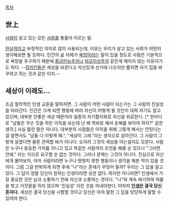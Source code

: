 
[[목차]]
== 世上 ==
[[사람]]이 살고 있는 모든 [[사회]]를 통틀어 이르는 말.

[[현실]]적이고 부정적인 의미로 많이 사용되는데, 이유는 우리가 살고 있는 사회가 어떤지 생각해보면 될 듯하다. 인간의 삶 자체가 [[욕망]]이라는 말이 있을 정도로 사람은 기본적으로 욕망을 추구하기 때문에 [[황금만능주의]]나 [[외모지상주의]] 같은게 깨지지 않는 이유이기도 하다. --[[정치인]]들은 세상을 바꾼다고 자신있게 선거에 나오지만 뽑히면 자기 집을 바꾸려고 하는 것과 같은 이치.--


== 세상이 이래도... ==
조금 철학적인 인생 교훈을 말하자면. 그 사람이 어떤 사람이 되는가는 그 사람의 진실성을 따라간다. 인간은 크게 되면 행동에 따라 자신이 어떻게 될 것인지 대략 자기도 알고 있으며, 대부분 안좋은 세상 때문이라 일종의 자기합리화로 자신을 위로한다. [* 한마디로 "남들은 무슨 짓을 하든 이득을 보는데 난 왜 똑바로 해서 손해를 보아야 하지?" 같은 생각.] 사실 틀린 말은 아니다. 대부분의 사람들은 이익을 위해 그렇게 해서는 안된다는걸 알면서도 "남들 다 이렇게 해.", "세상이 그래."라는 생각으로 살아간다. 그 사람이 그렇게 살겠다면 물론 관여할 바가 아니다. 오히려 그것이 세상을 아는걸지도 모른다. 사람은 누구나 동등한 가치를 지니고 있고 똑같은 사람끼리 조언을 해줄 순 있으나 "그러면 안돼." 라는 식으로 요구할 순 없는 것이다. 그러나 문제는 그것이 아니다. 진심으로 자신에게 물어보자, 아마 사람이라면 누구나 떳떳치 못한 행동이나 생각을 해본 적이 있을 것이다. 그럼 그걸 반복하게 되면 후에 "나"라는 존재가 무엇이 될까? 우리는 그 답을 알고 있다. 그 답이 정말 당신이 원하는 인생이라면 상관 없다. 하지만 아니라면? 인생에서 가장 중요한 것은 남과 소통하기 전에 자신과 소통하는 것이다. "나"와 계속 애기하여 허물을 벗고 거짓말을 하지 않으며 '진실성' 이란 것을 꺼내야한다. 어차피 '''[[인생]]은 결국 당신 혼자다.''' 세상은 결국 당신을 시험할 것이고 당신은 아까 말한 그 답을 당당하게 말할 수 있어야 한다.
